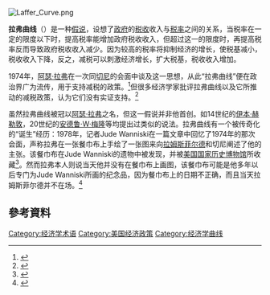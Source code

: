 {{NoteTA
|G1=Economics
|1=zh:水準; zh-tw:水準; zh-cn:水平; zh-hk:水平
}}

[[File:Laffer_Curve.png|right]]
{{Taxation}}

'''拉弗曲线'''（{{lang-en|Laffer curve}}）是一种[[假说|假说]]，设想了[[政府|政府]]的[[税收|税收]]收入与[[税率|税率]]之间的关系，当税率在一定的限度以下时，提高税率能增加政府税收收入，但超过这一的限度时，再提高税率反而导致政府税收收入减少。因为较高的税率将抑制经济的增长，使税基减小，税收收入下降，反之，减税可以刺激经济增长，扩大税基，税收收入增加。

1974年，[[阿瑟·拉弗|阿瑟·拉弗]]在一次同[[切尼|切尼]]的会面中谈及这一思想，从此“拉弗曲线”便在政治界广为流传，用于支持减税的政策。<ref>{{cite web|url=https://www.washingtonpost.com/politics/2019/06/01/trump-is-giving-arthur-laffer-presidential-medal-freedom-economists-arent-laughing/|title=存档副本|access-date=2020-09-25|archive-date=2021-02-06|archive-url=https://web.archive.org/web/20210206133554/https://www.washingtonpost.com/politics/2019/06/01/trump-is-giving-arthur-laffer-presidential-medal-freedom-economists-arent-laughing/|dead-url=no}}</ref>但很多经济学家批评拉弗曲线以及它所推动的减税政策，认为它们没有实证支持。<ref>{{cite web|url=https://www.igmchicago.org/surveys/laffer-curve/|title=存档副本|access-date=2020-09-25|archive-date=2021-03-01|archive-url=https://web.archive.org/web/20210301093939/http://www.igmchicago.org/surveys/laffer-curve///|dead-url=no}}</ref>

虽然拉弗曲线被冠以[[阿瑟·拉弗|阿瑟·拉弗]]之名，但这一假说并非他首创。如14世纪的[[伊本·赫勒敦|伊本·赫勒敦]]，20世纪的[[安德鲁·W·梅隆|安德鲁·W·梅隆]]等均提出过类似的说法。拉弗曲线有一个被传奇化的“诞生”经历：1978年，记者Jude Wanniski在一篇文章中回忆了1974年的那次会面，声称拉弗在一张餐巾布上手绘了一张图来向[[拉姆斯菲尔德|拉姆斯菲尔德]]和切尼阐述了他的主张。该餐巾布在Jude Wanniski的遗物中被发现，并被[[美国国家历史博物馆|美国国家历史博物馆]]所收藏<ref>{{cite web|url=https://americanhistory.si.edu/collections/search/object/nmah_1439217|title=存档副本|access-date=2020-09-25|archive-date=2021-03-22|archive-url=https://web.archive.org/web/20210322061237/https://americanhistory.si.edu/collections/search/object/nmah_1439217|dead-url=no}}</ref>。然而拉弗本人则说当天他并没有在餐巾布上画图，该餐巾布可能是他多年以后专门为Jude Wanniski所画的纪念品，因为餐巾布上的日期不正确，而且当天拉姆斯菲尔德并不在场。<ref>{{cite news|url=https://www.nytimes.com/2017/10/13/us/politics/arthur-laffer-napkin-tax-curve.html|title=存档副本|accessdate=2020-09-25|archive-date=2021-01-30|archive-url=https://web.archive.org/web/20210130215041/https://www.nytimes.com/2017/10/13/us/politics/arthur-laffer-napkin-tax-curve.html|dead-url=no}}</ref>

==參考資料==
{{reflist}}


[[Category:经济学术语|Category:经济学术语]]
[[Category:美国经济政策|Category:美国经济政策]]
[[Category:经济学曲线|Category:经济学曲线]]
